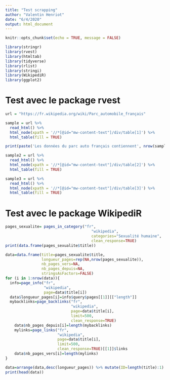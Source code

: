 ```yaml
---
title: "Test scrapping"
author: "Valentin Henriot"
date: "6/4/2020"
output: html_document
---
```


```r
knitr::opts_chunk$set(echo = TRUE, message = FALSE)
```

```r
library(stringr)
library(rvest)
library(htmltab)
library(tidyverse)
library(rlist)
library(stringi)
library(WikipediR)
library(ggplot2)
```

# Test avec le package rvest

```r
url = "https://fr.wikipedia.org/wiki/Parc_automobile_français"
```

```r
sample = url %>%
  read_html() %>%
  html_node(xpath = '//*[@id="mw-content-text"]/div/table[1]') %>%
  html_table(fill = TRUE)
```

```r
print(paste('Les données du parc auto français contiennent', nrow(sample), 'lignes et', ncol(sample), 'colonnes'))
```

```r
sample2 = url %>%
  read_html() %>%
  html_node(xpath = '//*[@id="mw-content-text"]/div/table[2]') %>%
  html_table(fill = TRUE)
```

```r
sample3 = url %>%
  read_html() %>%
  html_node(xpath = '//*[@id="mw-content-text"]/div/table[3]') %>%
  html_table(fill = TRUE)
```

# Test avec le package WikipediR

```r
pages_sexualite= pages_in_category("fr",
                                      "wikipedia",
                                      categories="Sexualité humaine", 
                                      clean_response=TRUE)
print(data.frame(pages_sexualite$title))
```

```r
data=data.frame(title=pages_sexualite$title,
                longueur_pages=rep(NA,nrow(pages_sexualite)),
                nb_pages_vers=NA,
                nb_pages_depuis=NA,
                stringsAsFactors=FALSE)
for (i in 1:nrow(data)){
  info=page_info("fr",
                 "wikipedia",
                 page=data$title[i])
  data$longueur_pages[i]=info$query$pages[[1]][["length"]]
  mybacklinks=page_backlinks("fr",
                             "wikipedia",
                             page=data$title[i],
                             limit=500,
                             clean_response=TRUE)
    data$nb_pages_depuis[i]=length(mybacklinks)
    mylinks=page_links("fr",
                       "wikipedia",
                       page=data$title[i],
                       limit=500,
                       clean_response=TRUE)[[1]]$links
    data$nb_pages_vers[i]=length(mylinks)
}

data=arrange(data,desc(longueur_pages)) %>% mutate(ID=length(title):1)
print(head(data))
```

